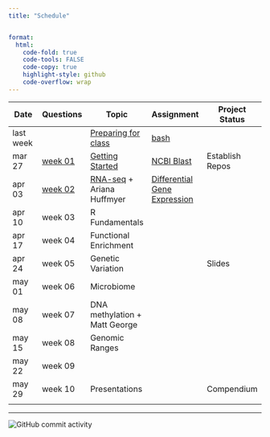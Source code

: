 ```yaml
---
title: "Schedule"


format:
  html:
    code-fold: true
    code-tools: FALSE
    code-copy: true
    highlight-style: github
    code-overflow: wrap
---
```


| Date      | Questions                       | Topic                                                | Assignment                                             | Project Status  |
|---------------|---------------|---------------|---------------|---------------|
| last week |                                 | [Preparing for class](lectures/00-before.qmd)        | [bash](assignments/00-bash.qmd)                        |                 |
| mar 27    | [week 01](questions/week01.md)  | [Getting Started](lectures/01-start-up.qmd)          | [NCBI Blast](assignments/01-blast.qmd)                 | Establish Repos |
| apr 03    | [week 02](questions/week02.qmd) | [RNA-seq](lectures/02-rna-seq.qmd) + Ariana Huffmyer | [Differential Gene Expression](assignments/02-DGE.qmd) |                 |
| apr 10    | week 03                         | R Fundamentals                                       |                                                        |                 |
| apr 17    | week 04                         | Functional Enrichment                                |                                                        |                 |
| apr 24    | week 05                         | Genetic Variation                                    |                                                        | Slides          |
| may 01    | week 06                         | Microbiome                                           |                                                        |                 |
| may 08    | week 07                         | DNA methylation + Matt George                        |                                                        |                 |
| may 15    | week 08                         | Genomic Ranges                                       |                                                        |                 |
| may 22    | week 09                         |                                                      |                                                        |                 |
| may 29    | week 10                         | Presentations                                        |                                                        | Compendium      |
|           |                                 |                                                      |                                                        |                 |

------------------------------------------------------------------------

<img src="https://img.shields.io/github/commit-activity/w/sr320/course-FISH546-2023" alt="GitHub commit activity"/>
